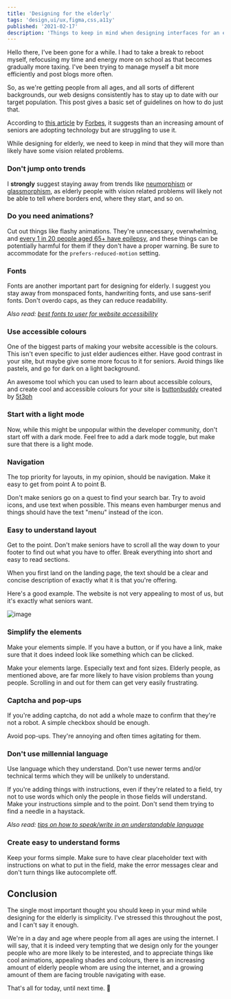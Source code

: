 ```yaml
---
title: 'Designing for the elderly'
tags: 'design,ui/ux,figma,css,a11y'
published: '2021-02-17'
description: 'Things to keep in mind when designing interfaces for an elderly audience'
---
```


Hello there, I've been gone for a while. I had to take a break to reboot myself, refocusing my time and energy more on school as that becomes gradually more taxing. I've been trying to manage myself a bit more efficiently and post blogs more often.

So, as we're getting people from all ages, and all sorts of different backgrounds, our web designs consistently has to stay up to date with our target population. This post gives a basic set of guidelines on how to do just that.

According to [this article](https://www.forbes.com/sites/robinseatonjefferson/2019/06/28/more-seniors-are-embracing-technology-but-can-they-use-it-ucsd-researchers-suggest-asking-them/?sh=1d955ce92323) by [Forbes](https://www.forbes.com/), it suggests than an increasing amount of seniors are adopting technology but are struggling to use it.

While designing for elderly, we need to keep in mind that they will more than likely have some vision related problems.

### Don't jump onto trends

I **strongly** suggest staying away from trends like [neumorphism](https://neumorphism.io) or [glassmorphism](https://dev.to/harshhhdev/ui-design-trend-of-2021-4fb7), as elderly people with vision related problems will likely not be able to tell where borders end, where they start, and so on.

### Do you need animations?

Cut out things like flashy animations. They're unnecessary, overwhelming, and [every 1 in 20 people aged 65+ have epilepsy](https://www.epilepsy.com/learn/about-epilepsy-basics/epilepsy-statistics), and these things can be potentially harmful for them if they don't have a proper warning. Be sure to accommodate for the `prefers-reduced-motion` setting.

### Fonts

Fonts are another important part for designing for elderly. I suggest you stay away from monspaced fonts, handwriting fonts, and use sans-serif fonts. Don't overdo caps, as they can reduce readability.

_Also read: [best fonts to user for website accessibility](https://www.boia.org/blog/best-fonts-to-use-for-website-accessibility)_

### Use accessible colours

One of the biggest parts of making your website accessible is the colours. This isn't even specific to just elder audiences either. Have good contrast in your site, but maybe give some more focus to it for seniors. Avoid things like pastels, and go for dark on a light background.

An awesome tool which you can used to learn about accessible colours, and create cool and accessible colours for your site is [buttonbuddy](https://buttonbuddy.dev/) created by [5t3ph](https://dev.to/5t3ph)

### Start with a light mode

Now, while this might be unpopular within the developer community, don't start off with a dark mode. Feel free to add a dark mode toggle, but make sure that there is a light mode.

### Navigation

The top priority for layouts, in my opinion, should be navigation. Make it easy to get from point A to point B.

Don't make seniors go on a quest to find your search bar. Try to avoid icons, and use text when possible. This means even hamburger menus and things should have the text "menu" instead of the icon.

### Easy to understand layout

Get to the point. Don't make seniors have to scroll all the way down to your footer to find out what you have to offer. Break everything into short and easy to read sections.

When you first land on the landing page, the text should be a clear and concise description of exactly what it is that you're offering.

Here's a good example. The website is not very appealing to most of us, but it's exactly what seniors want.

![image](https://user-images.githubusercontent.com/69592270/108306590-7e122800-717a-11eb-92e8-04272d6b4e92.png)

### Simplify the elements

Make your elements simple. If you have a button, or if you have a link, make sure that it does indeed look like something which can be clicked.

Make your elements large. Especially text and font sizes. Elderly people, as mentioned above, are far more likely to have vision problems than young people. Scrolling in and out for them can get very easily frustrating.

### Captcha and pop-ups

If you're adding captcha, do not add a whole maze to confirm that they're not a robot. A simple checkbox should be enough.

Avoid pop-ups. They're annoying and often times agitating for them.

### Don't use millennial language

Use language which they understand. Don't use newer terms and/or technical terms which they will be unlikely to understand.

If you're adding things with instructions, even if they're related to a field, try not to use words which only the people in those fields will understand. Make your instructions simple and to the point. Don't send them trying to find a needle in a haystack.

_Also read: [tips on how to speak/write in an understandable language](https://www.plainlanguage.gov/guidelines/words/use-simple-words-phrases/)_

### Create easy to understand forms

Keep your forms simple. Make sure to have clear placeholder text with instructions on what to put in the field, make the error messages clear and don't turn things like autocomplete off.

## Conclusion

The single most important thought you should keep in your mind while designing for the elderly is simplicity. I've stressed this throughout the post, and I can't say it enough.

We're in a day and age where people from all ages are using the internet. I will say, that it is indeed very tempting that we design only for the younger people who are more likely to be interested, and to appreciate things like cool animations, appealing shades and colours, there is an increasing amount of elderly people whom are using the internet, and a growing amount of them are facing trouble navigating with ease.

That's all for today, until next time. 👋
